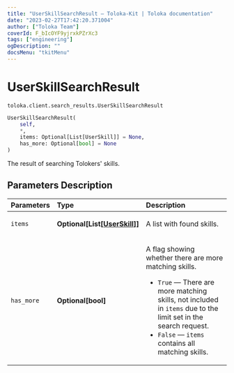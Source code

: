```yaml
---
title: "UserSkillSearchResult — Toloka-Kit | Toloka documentation"
date: "2023-02-27T17:42:20.371004"
author: ["Toloka Team"]
coverId: F_bIcOYF9yjrxkPZrXc3
tags: ["engineering"]
ogDescription: ""
docsMenu: "tkitMenu"
---
```


# UserSkillSearchResult
`toloka.client.search_results.UserSkillSearchResult`

```python
UserSkillSearchResult(
    self,
    *,
    items: Optional[List[UserSkill]] = None,
    has_more: Optional[bool] = None
)
```

The result of searching Tolokers' skills.

## Parameters Description

| Parameters | Type | Description |
| :----------| :----| :-----------|
`items`|**Optional\[List\[[UserSkill](/docs/toloka-kit/reference/toloka.client.user_skill.UserSkill)\]\]**|<p>A list with found skills.</p>
`has_more`|**Optional\[bool\]**|<p>A flag showing whether there are more matching skills.</p> <ul> <li>`True` — There are more matching skills, not included in `items` due to the limit set in the search request.</li> <li>`False` — `items` contains all matching skills.</li> </ul>